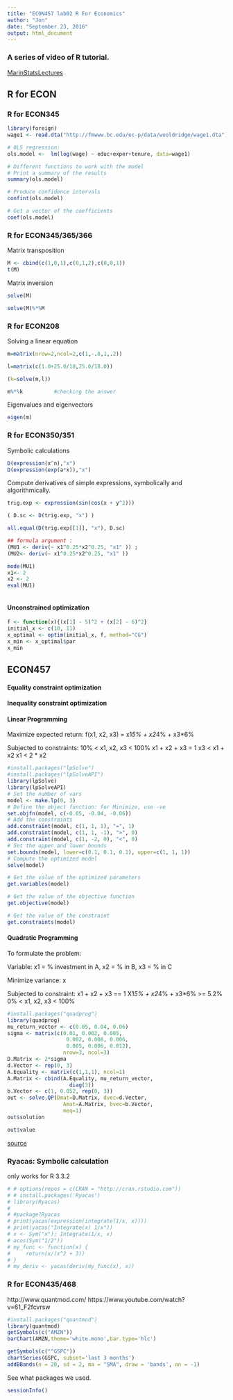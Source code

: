 ```yaml
---
title: "ECON457 lab02 R For Economics"
author: "Jon"
date: "September 23, 2016"
output: html_document
---
```



### A series of video of R tutorial. 


[MarinStatsLectures](https://www.youtube.com/user/marinstatlectures/videos)


## R for ECON

### R for ECON345

```r
library(foreign)
wage1 <- read.dta("http://fmwww.bc.edu/ec-p/data/wooldridge/wage1.dta")

# OLS regression:
ols.model <-  lm(log(wage) ~ educ+exper+tenure, data=wage1) 

```

```r
# Different functions to work with the model
# Print a summary of the results
summary(ols.model)

# Produce confidence intervals
confint(ols.model)

# Get a vector of the coefficients
coef(ols.model)
```


### R for ECON345/365/366

Matrix transposition

```r
M <- cbind(c(1,0,1),c(0,1,2),c(0,0,1))
t(M)

```

Matrix inversion

```r
solve(M)

solve(M)%*%M
```



### R for ECON208

Solving a linear equation
```r
m=matrix(nrow=2,ncol=2,c(1,-.8,1,.2))

l=matrix(c(1.0+25.0/18,25.0/18.0))

(k=solve(m,l))

m%*%k          #checking the answer


```

Eigenvalues and eigenvectors

```r
eigen(m)
```



### R for ECON350/351

Symbolic calculations

```r
D(expression(x^n),"x")
D(expression(exp(a*x)),"x")
```


Compute derivatives of simple expressions, symbolically and algorithmically.


```r
trig.exp <- expression(sin(cos(x + y^2)))

( D.sc <- D(trig.exp, "x") )

all.equal(D(trig.exp[[1]], "x"), D.sc)
```



```r
## formula argument :
(MU1 <- deriv(~ x1^0.25*x2^0.25, "x1" )) ; 
(MU2<- deriv(~ x1^0.25*x2^0.25, "x1" ))

mode(MU1)
x1<- 2
x2 <- 2
eval(MU1)



```



#### Unconstrained optimization

```r
f <- function(x){(x[1] - 5)^2 + (x[2] - 6)^2}
initial_x <- c(10, 11)
x_optimal <- optim(initial_x, f, method="CG")
x_min <- x_optimal$par
x_min
```



## ECON457

#### Equality constraint optimization
#### Inequality constraint optimization
#### Linear Programming


Maximize expected return: f(x1, x2, x3) = x1*5% + x2*4% + x3*6%

Subjected to constraints:
    10% < x1, x2, x3 < 100%
    x1 + x2 + x3 = 1
    x3 < x1 + x2
    x1 < 2 * x2

```r
#install.packages("lpSolve")
#install.packages("lpSolveAPI")
library(lpSolve)
library(lpSolveAPI)
# Set the number of vars
model <- make.lp(0, 3)
# Define the object function: for Minimize, use -ve
set.objfn(model, c(-0.05, -0.04, -0.06))
# Add the constraints
add.constraint(model, c(1, 1, 1), "=", 1)
add.constraint(model, c(1, 1, -1), ">", 0)
add.constraint(model, c(1, -2, 0), "<", 0)
# Set the upper and lower bounds
set.bounds(model, lower=c(0.1, 0.1, 0.1), upper=c(1, 1, 1))
# Compute the optimized model
solve(model)

# Get the value of the optimized parameters
get.variables(model)

# Get the value of the objective function
get.objective(model)

# Get the value of the constraint
get.constraints(model)
```

#### Quadratic Programming


To formulate the problem:

Variable: x1 = % investment in A, x2 = % in B, x3 = % in C

Minimize variance: x

Subjected to constraint:
x1 + x2 + x3 == 1
X1*5% + x2*4% + x3*6% >= 5.2%
0% < x1, x2, x3 < 100%

```r
#install.packages("quadprog")
library(quadprog)
mu_return_vector <- c(0.05, 0.04, 0.06) 
sigma <- matrix(c(0.01, 0.002, 0.005, 
                   0.002, 0.008, 0.006, 
                   0.005, 0.006, 0.012), 
                  nrow=3, ncol=3)
D.Matrix <- 2*sigma
d.Vector <- rep(0, 3)
A.Equality <- matrix(c(1,1,1), ncol=1)
A.Matrix <- cbind(A.Equality, mu_return_vector, 
                    diag(3))
b.Vector <- c(1, 0.052, rep(0, 3))
out <- solve.QP(Dmat=D.Matrix, dvec=d.Vector, 
                  Amat=A.Matrix, bvec=b.Vector, 
                  meq=1)
out$solution

out$value

```


[source][4]

### Ryacas: Symbolic calculation

only works for R 3.3.2

```r
# # options(repos = c(CRAN = "http://cran.rstudio.com"))
# # install.packages('Ryacas')
# library(Ryacas)
# 
# #package?Ryacas
# print(yacas(expression(integrate(1/x, x))))
# print(yacas("Integrate(x) 1/x"))
# x <- Sym("x"); Integrate(1/x, x)
# acos(Sym("1/2"))
# my_func <- function(x) {
#     return(x/(x^2 + 3))
# }
# my_deriv <- yacas(deriv(my_func(x), x))
```



### R for ECON435/468

http://www.quantmod.com/
https://www.youtube.com/watch?v=61_F2fcvrsw

```r
#install.packages("quantmod")
library(quantmod)
getSymbols(c("AMZN"))
barChart(AMZN,theme='white.mono',bar.type='hlc')

```



```r
getSymbols(c("^GSPC"))
chartSeries(GSPC, subset='last 3 months')
addBBands(n = 20, sd = 2, ma = "SMA", draw = 'bands', on = -1)
```

See what packages we used.

```r
sessionInfo()
```


[1]:http://www.levelbased.com/guides/pokemon-go/pokemon/?q=
[2]: http://www.levelbased.com/static/images/guides/pokemon-go/1/medium/bulbasaur.png "Bulbasaur"
[3]: https://github.com/Eighty20/eighty20.github.io/raw/master/_rmd/Post_data/All_pokemon.csv "Pokeman.csv" 
[4]: http://horicky.blogspot.ca/2013/01/optimization-in-r.html